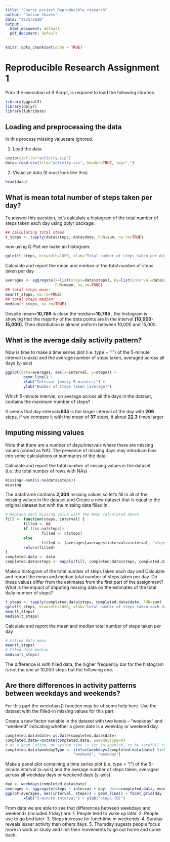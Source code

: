```yaml
---
title: "Course project Reproducible research"
author: "Julian Chaves"
date: "30/5/2020"
output:
  html_document: default
  pdf_document: default
---
```


```r
knitr::opts_chunk$set(echo = TRUE)
```
<h1>Reproducible Research Assignment 1</h1>

<p>Prior the execution of R Script, is required to load the following libraries</p>
```r
library(ggplot2)
library(dplyr)
library(lubridate)
```

<h2>Loading and preprocessing the data</h2>

<p>In this process missing valuesare ignored.</p>
1. Load the data 
```r
unzip(zipfile="activity.zip")
data<-read.csv(file="activity.csv", header=TRUE, sep=",")
```
2. Visualize data (It must look like this)
```r
head(data)
```
<h2>What is mean total number of steps taken per day?</h2>

To answer this question, let's calculate a histogram of the total number of steps taken each day using dplyr package:

```r
## calculating total steps
t_steps <- tapply(data$steps, data$date, FUN=sum, na.rm=TRUE)
```
now using Q Plot we make an histogram:
```r
qplot(t_steps, binwidth=1000, xlab="Total number of steps taken per day")
```
<p>Calculate and report the mean and median of the total number of steps taken per day</p>
```r
averages <- aggregate(x=list(steps=data$steps), by=list(interval=data$interval),
                      FUN=mean, na.rm=TRUE)
## total steps mean:
mean(t_steps, na.rm=TRUE)
## total steps median:
median(t_steps, na.rm=TRUE)
```
<p>Despite mean=**10,766** is close the median=**10,765** , the histogram is showing that the majority of the data points are in the interval **[10,000-15,000]**. Then distribution is almost uniform between 10,000 and 15,000.</p>

<h2>What is the average daily activity pattern?</h2>

<p>Now is time to make a time series plot (i.e. \color{red}{\verb|type = "l"|}type = "l") of the 5-minute interval (x-axis) and the average number of steps taken, averaged across all days (y-axis)</p>

```r
ggplot(data=averages, aes(x=interval, y=steps)) +
        geom_line() +
        xlab("Interval [every 5 minutes]") +
        ylab("Number of steps taken [average]")
```

<p>Which 5-minute interval, on average across all the days in the dataset, contains the maximum number of steps?</p>

<p>It seems that day interval=**835** is the larger interval of the day with **206** steps, if we compare it with the mean of **37** steps, it about **22.3** times larger</p>

<h2>Imputing missing values</h2>

Note that there are a number of days/intervals where there are missing values (coded as \color{red}{\verb|NA|}NA). The presence of missing days may introduce bias into some calculations or summaries of the data.

Calculate and report the total number of missing values in the dataset (i.e. the total number of rows with \color{red}{\verb|NA|}NAs)

```r
missing<-sum(is.na(data$steps))
missing
```

<p>The dataframe contains **2,304** missing values,so let's fill in all of the missing values in the dataset and Create a new dataset that is equal to the original dataset but with the missing data filled in.</p>

```r
# Replace each missing value with the mean calculated above
fill <- function(steps, interval) {
        filled <- NA
        if (!is.na(steps))
                filled <- c(steps)
        else
                filled <- (averages[averages$interval==interval, "steps"])
        return(filled)
}
completed.data <- data
completed.data$steps <- mapply(fill, completed.data$steps, completed.data$interval)
```

Make a histogram of the total number of steps taken each day and Calculate and report the mean and median total number of steps taken per day. Do these values differ from the estimates from the first part of the assignment? What is the impact of imputing missing data on the estimates of the total daily number of steps?

```r
t_steps <- tapply(completed.data$steps, completed.data$date, FUN=sum)
qplot(t_steps, binwidth=1000, xlab="total number of steps taken each day")
mean(t_steps)
median(t_steps)
```
<p>Calculate and report the mean and median total number of steps taken per day</p>
```r
# Filled data mean
mean(t_steps)
# Filed data median
median(t_steps)
```

The  difference is with filled data, the higher frequency bar for the histogram is not the one at 10,000 steps but the following one.

<h2>Are there differences in activity patterns between weekdays and weekends?</h2>

<p>For this part the \color{red}{\verb|weekdays()|}weekdays() function may be of some help here. Use the dataset with the filled-in missing values for this part.</p>
<p>Create a new factor variable in the dataset with two levels – “weekday” and “weekend” indicating whether a given date is a weekday or weekend day.</p>

```r
completed.data$date<-as.Date(completed.data$date)
completed.data<-mutate(completed.data, weekdayType=0)
# as a good Latino, my system time is set in spanish, so be carefull to change weekend days when implementing
completed.data$weekdayType <- ifelse(weekdays(completed.data$date) %in% c("sabado", "domingo"), 
                              "weekend", "weekday")
```

Make a panel plot containing a time series plot (i.e. \color{red}{\verb|type = "l"|}type = "l") of the 5-minute interval (x-axis) and the average number of steps taken, averaged across all weekday days or weekend days (y-axis). 

```r
day <- weekdays(completed.data$date)
averages <- aggregate(steps ~ interval + day, data=completed.data, mean)
ggplot(averages, aes(interval, steps)) + geom_line() + facet_grid(day ~ .) +
        xlab("5-minute interval") + ylab("steps (Q)")
```

<p>From data we are able to see that differences between weekdays and weekends (included friday) are:
1. People tend to wake up later. 
2. People use to go bed later.
3. Steps increase for lunchtime in weekends.
4. Sunday reveals lesser activity than others days.
5. Thursday sugests people focus more in work or study and limit their movements to go out home and come back.

